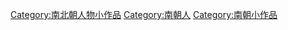 {{hiddencat}}

[[Category:南北朝人物小作品|Category:南北朝人物小作品]]
[[Category:南朝人|Category:南朝人]]
[[Category:南朝小作品|Category:南朝小作品]]